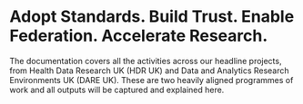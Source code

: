 
<div style={{ display: "flex", flexDirection: "column", alignItems: "center", paddingTop: "2rem" }}>

  # Adopt Standards. Build Trust. Enable Federation. Accelerate Research.
</div>
The documentation covers all the activities across our headline projects, from Health Data Research UK (HDR UK) and
Data and Analytics Research Environments UK (DARE UK). These are two heavily aligned programmes of work and all outputs
will be captured and explained here.
